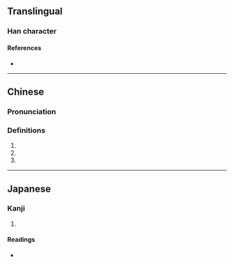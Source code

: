 {{character info/new}}
==Translingual==

===Han character===
{{Han char|rn=46|rad=山|as=05|sn=8|four=22621|canj=UMNR|ids=⿱山可}}

====References====
* {{Han ref|kx=0309.020|dkj=07968|dj=0608.290|hdz=10765.200|uh=5CA2|ud=23714|bh=CC65|bd=52325}}

----
==Chinese==
{{zh-forms}}

===Pronunciation===
{{zh-pron
|m=kě
|m-s=
|c=ho2
|c-t=
|g=
|h=pfs=
|j=
|md=
|mn=
|mn-t=
|w=
|x=
|mc=y
|oc=y
|cat=a,pn
}}

===Definitions===
{{zh-hanzi}}

# {{zh-used in|岢嵐}}
# {{zh-used in|岢峻}}
# {{zh-used in|岢峨}}

----

==Japanese==

===Kanji===

{{ja-kanji|grade=|rs=山05}}

# {{rfdef|ja|sort=山05}}

====Readings====
* {{ja-readings
|on=か
}}